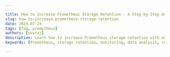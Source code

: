 ```yaml
---

title: How to Increase Prometheus Storage Retention - A Step-by-Step Guide
slug: how-to-increase-prometheus-storage-retention
date: 2024-07-24
tags: [faq, prometheus]
authors: [yuvraj]
description: Learn how to increase Prometheus storage retention with our comprehensive guide. Boost your monitoring capabilities and enhance long-term data analysis.
keywords: [Prometheus, storage retention, monitoring, data analysis, configuration, troubleshooting, best practices]

---
```


<head>
<script
  type="application/ld+json"
  dangerouslySetInnerHTML={{ __html: JSON.stringify({
    "@context": "https://schema.org",
    "@type": "TechArticle",
    "headline": "How to Increase Prometheus Storage Retention - A Step-by-Step Guide",
    "alternativeHeadline": "Extend Prometheus Storage Retention with This Comprehensive Guide",
    "author": {
      "@type": "Person",
      "name": "Yuvraj"
    },
    "publisher": {
      "@type": "Organization",
      "name": "SigNoz",
      "logo": {
        "@type": "ImageObject",
        "url": "https://signoz.io/img/SigNozLogo-orange.svg"
      }
    },
    "datePublished": "2024-07-24T00:00:00Z",
    "dateModified": "2024-07-24T00:00:00Z",
    "mainEntityOfPage": {
      "@type": "WebPage",
      "@id": "https://signoz.io/guides/how-to-increase-prometheus-storage-retention/"
    },
    "description": "Learn how to increase Prometheus storage retention with our comprehensive guide. Boost your monitoring capabilities and enhance long-term data analysis.",
    "keywords": "Prometheus, storage retention, monitoring, data analysis, configuration, troubleshooting, best practices",
    "articleSection": "Technology",
    "inLanguage": "en",
    "isPartOf": {
      "@type": "Blog",
      "name": "SigNoz Blog",
      "url": "https://signoz.io/blog/"
    },
    "about": [
      {
        "@type": "Thing",
        "name": "Prometheus",
        "description": "An open-source monitoring and alerting toolkit designed for reliability and scalability."
      },
      {
        "@type": "Thing",
        "name": "Storage Retention",
        "description": "The duration for which time-series data is kept before being automatically purged."
      },
      {
        "@type": "Thing",
        "name": "Data Analysis",
        "description": "The process of inspecting, cleaning, transforming, and modeling data with the goal of discovering useful information."
      }
    ],
    "mentions": [
      {
        "@type": "SoftwareApplication",
        "name": "Prometheus",
        "applicationCategory": "Monitoring Tool"
      },
      {
        "@type": "SoftwareApplication",
        "name": "SigNoz",
        "applicationCategory": "Observability Platform"
      }
    ],
    "mainEntity": {
      "@type": "FAQPage",
      "mainEntity": [
        {
          "@type": "Question",
          "name": "What is the default retention period for Prometheus?",
          "acceptedAnswer": {
            "@type": "Answer",
            "text": "The default retention period is 15 days."
          }
        },
        {
          "@type": "Question",
          "name": "Can I change retention settings without restarting Prometheus?",
          "acceptedAnswer": {
            "@type": "Answer",
            "text": "No, changes to retention settings require a Prometheus restart to take effect."
          }
        },
        {
          "@type": "Question",
          "name": "How does increasing retention affect Prometheus performance?",
          "acceptedAnswer": {
            "@type": "Answer",
            "text": "Extended retention may impact query performance and increase storage requirements. Monitor system resources and optimize as needed."
          }
        },
        {
          "@type": "Question",
          "name": "Is there a maximum limit to Prometheus retention time?",
          "acceptedAnswer": {
            "@type": "Answer",
            "text": "There's no hard limit, but practical constraints like storage capacity and query performance should be considered when setting retention periods."
          }
        }
      ]
    },
    "tutorial": {
      "@type": "HowTo",
      "name": "Increasing Prometheus Storage Retention",
      "step": [
        {
          "@type": "HowToStep",
          "name": "Check Current Retention Settings",
          "text": "Locate the Prometheus configuration file (usually `prometheus.yml`). Look for the `-storage.tsdb.retention.time` flag in the startup command or configuration. Access the Prometheus UI and navigate to the `/config` endpoint to view current settings. Use the Prometheus API to query retention information."
        },
        {
          "@type": "HowToStep",
          "name": "Modify Retention Period",
          "text": "Open the Prometheus configuration file in a text editor. Locate or add the `-storage.tsdb.retention.time` flag. Set the desired retention period (e.g., `30d` for 30 days, `720h` for 30 days, or `1y` for 1 year). Save the changes and restart Prometheus to apply the new settings."
        },
        {
          "@type": "HowToStep",
          "name": "Increase Retention for Dockerized Prometheus",
          "text": "Modify the Docker run command or docker-compose file. Add or update the `-storage.tsdb.retention.time` flag in the command arguments. Ensure persistent storage is configured to retain data across container restarts."
        },
        {
          "@type": "HowToStep",
          "name": "Implement Best Practices",
          "text": "Estimate storage requirements. Implement data compression. Utilize remote storage. Monitor system performance regularly after increasing retention."
        },
        {
          "@type": "HowToStep",
          "name": "Troubleshoot Common Issues",
          "text": "Address insufficient disk space by adding storage or implementing data compression. Verify data integrity and consider restarting Prometheus with a clean storage directory. Optimize queries and consider implementing recording rules for frequently accessed metrics. Check logs for retention-related errors and ensure proper configuration syntax."
        }
      ]
    }
  }) }}
/>
</head>

Prometheus, a powerful open-source monitoring system, collects and stores time-series data for analysis and alerting. However, its default storage retention period may not suffice for long-term trend analysis or compliance requirements. This guide will walk you through the process of increasing Prometheus storage retention, enabling you to harness the full potential of your monitoring data.

## Understanding Prometheus Storage Retention

Prometheus storage retention refers to the duration for which time-series data is kept before being automatically purged. By default, Prometheus retains data for 15 days — a period that may prove insufficient for many use cases. Storage retention is influenced by factors such as data volume, storage capacity, and the specific needs of your monitoring environment.

## Why Increase Prometheus Storage Retention?

Extending Prometheus storage retention offers several benefits:

1. **Long-term trend analysis**: Access historical data for capacity planning and identifying gradual performance shifts.
2. **Compliance and auditing**: Meet regulatory requirements that mandate extended data retention periods.
3. **Enhanced debugging**: Investigate issues by examining historical data patterns over longer timeframes.
4. **Improved decision-making**: Make informed choices based on comprehensive, long-term data insights.

## How to Check Current Prometheus Retention Settings

Before modifying retention settings, it's crucial to verify the current configuration:

1. Locate the Prometheus configuration file (usually `prometheus.yml`).
2. Look for the `-storage.tsdb.retention.time` flag in the startup command or configuration.
3. Access the Prometheus UI and navigate to the `/config` endpoint to view current settings.
4. Use the Prometheus API to query retention information:

```bash
curl -X GET <http://localhost:9090/api/v1/status/config> | jq '.data.storage.tsdb.retention'
```

## Step-by-Step Guide to Increase Prometheus Storage Retention

Follow these steps to extend Prometheus storage retention:

1. Open the Prometheus configuration file in a text editor.
2. Locate or add the `-storage.tsdb.retention.time` flag.
3. Set the desired retention period (e.g., `30d` for 30 days, `720h` for 30 days, or `1y` for 1 year).
4. Save the changes and restart Prometheus to apply the new settings.

Example configuration:

```yaml
global:
  scrape_interval: 15s

storage:
  tsdb:
    retention.time: 30d

scrape_configs:
  - job_name: 'prometheus'
    static_configs:
      - targets: ['localhost:9090']

```

### Increasing Retention for Dockerized Prometheus

For containerized Prometheus deployments:

1. Modify the Docker run command or docker-compose file.
2. Add or update the `-storage.tsdb.retention.time` flag in the command arguments.
3. Ensure persistent storage is configured to retain data across container restarts.

Example docker-compose.yml snippet:

```yaml
services:
  prometheus:
    image: prom/prometheus:v2.37.0
    command:
      - '--config.file=/etc/prometheus/prometheus.yml'
      - '--storage.tsdb.path=/prometheus'
      - '--storage.tsdb.retention.time=30d'
    volumes:
      - ./prometheus.yml:/etc/prometheus/prometheus.yml
      - prometheus_data:/prometheus

```

## Best Practices for Managing Increased Retention

Implementing extended retention requires careful consideration:

- **Estimate storage requirements**: Calculate the expected data growth to ensure sufficient disk space.
- **Implement data compression**: Enable TSDB compression to reduce storage consumption.
- **Utilize remote storage**: Consider using remote storage solutions for long-term data retention.
- **Monitor system performance**: Regularly check query performance and resource utilization after increasing retention.

## Troubleshooting Common Issues

When increasing Prometheus storage retention, you may encounter:

1. **Insufficient disk space**: Address by adding storage or implementing data compression.
2. **Data inconsistencies**: Verify data integrity and consider restarting Prometheus with a clean storage directory.
3. **Increased query latency**: Optimize queries and consider implementing recording rules for frequently accessed metrics.
4. **Startup failures**: Check logs for retention-related errors and ensure proper configuration syntax.

## Key Takeaways

- Increasing Prometheus retention enhances long-term data analysis capabilities.
- Proper configuration of the retention flag is crucial for effective implementation.
- Consider storage capacity and system performance when extending retention periods.
- Regular monitoring and optimization are essential for managing increased data volumes.

## FAQs

### **What is the default retention period for Prometheus?**

The default retention period is 15 days.

### **Can I change retention settings without restarting Prometheus?**

No, changes to retention settings require a Prometheus restart to take effect.

### **How does increasing retention affect Prometheus performance?**

Extended retention may impact query performance and increase storage requirements. Monitor system resources and optimize as needed.

### **Is there a maximum limit to Prometheus retention time?**

There's no hard limit, but practical constraints like storage capacity and query performance should be considered when setting retention periods.

## Enhance Your Monitoring with SigNoz

While Prometheus offers powerful monitoring capabilities, managing retention and scaling can become challenging as your infrastructure grows. SigNoz provides a comprehensive monitoring solution that builds upon Prometheus' strengths while addressing its limitations.

<GetStartedSigNoz />

With SigNoz, you can:

- Easily manage long-term data retention without complex configuration
- Scale your monitoring infrastructure effortlessly
- Access advanced querying and visualization capabilities
- Benefit from integrated tracing and logging alongside metrics
- Get high performance with the clickhouse database
- Take advantage of SigNoz's exceptional exception monitoring capabilities

By leveraging SigNoz, you can focus on deriving insights from your monitoring data rather than managing the underlying infrastructure. Whether you choose the cloud offering or the open-source version, SigNoz empowers you to take your monitoring to the next level.
